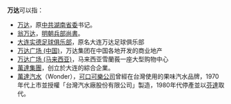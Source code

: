 '''万达'''可以指：
* [[万达|万达]]，原[[中共湖南省委|中共湖南省委]]书记。
* [[翁万达|翁万达]]，[[明朝|明朝]][[兵部尚書|兵部尚書]]。
* [[大连实德足球俱乐部|大连实德足球俱乐部]]，原名大连万达足球俱乐部
* [[万达广场_(中国)|万达广场 (中国)]]，万达集团在中国各地开发的商业地产
* [[万达广场_(马来西亚)|万达广场 (马来西亚)]]，马来西亚雪蘭莪一座大型购物中心
* [[萬達集團|萬達集團]]，创立於大连的綜合企業。
* [[萬達汽水|萬達汽水]]（Wonder），[[可口可樂公司|可口可樂公司]]曾經在台灣使用的果味汽水品牌，1970年代上市並授權「台灣汽水廠股份有限公司」製造，1980年代停產並以[[芬達|芬達]]取代。
{{disambig|Cat=二字亞洲相關消歧義}}